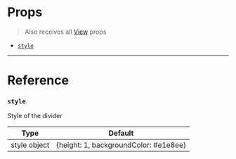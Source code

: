 # Props

> Also receives all
> [View](https://reactnative.dev/docs/view#props) props

- [`style`](#style)

---

# Reference

### `style`

Style of the divider

|     Type     |                Default                |
| :----------: | :-----------------------------------: |
| style object | {height: 1, backgroundColor: #e1e8ee} |
